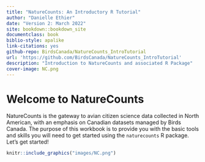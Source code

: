 ```yaml
--- 
title: "NatureCounts: An Introductory R Tutorial"
author: "Danielle Ethier"
date: "Version 2: March 2022"
site: bookdown::bookdown_site
documentclass: book
biblio-style: apalike
link-citations: yes
github-repo: BirdsCanada/NatureCounts_IntroTutorial
url: 'https://github.com/BirdsCanada/NatureCounts_IntroTutorial'
description: "Introduction to NatureCounts and associated R Package"
cover-image: NC.png
---
```


# Welcome to NatureCounts {-}


NatureCounts is the gateway to avian citizen science data collected in North American, with an emphasis on Canadian datasets managed by Birds Canada. The purpose of this workbook is to provide you with the basic tools and skills you will need to get started using the `naturecounts` R package. Let's get started!


```r
knitr::include_graphics("images/NC.png")
```

